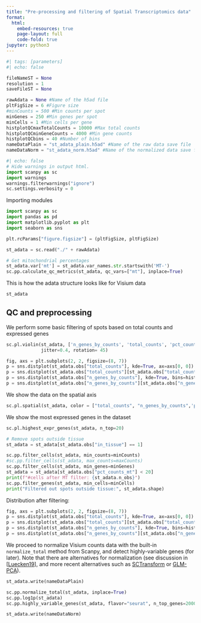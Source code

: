 ```yaml
---
title: "Pre-processing and filtering of Spatial Transcriptomics data"
format:
  html:
    embed-resources: true
    page-layout: full
    code-fold: true
jupyter: python3
---
```


```python
#| tags: [parameters]
#| echo: false

fileNameST = None
resolution = 1
saveFileST = None

rawAdata = None #Name of the h5ad file
pltFigSize = 6 #Figure size
#minCounts = 500 #Min counts per spot
minGenes = 250 #Min genes per spot
minCells = 1 #Min cells per gene
histplotQCmaxTotalCounts = 10000 #Max total counts
histplotQCminGeneCounts = 4000 #Min gene counts
histplotQCbins = 40 #Number of bins
nameDataPlain = "st_adata_plain.h5ad" #Name of the raw data save file
nameDataNorm = "st_adata_norm.h5ad" #Name of the normalized data save file
```

```python
#| echo: false
# Hide warnings in output html.
import scanpy as sc
import warnings
warnings.filterwarnings("ignore")
sc.settings.verbosity = 0
```

Importing modules
```python
import scanpy as sc
import pandas as pd
import matplotlib.pyplot as plt
import seaborn as sns

plt.rcParams["figure.figsize"] = (pltFigSize, pltFigSize)
```

```python
st_adata = sc.read("./" + rawAdata)

# Get mitochondrial percentages
st_adata.var['mt'] = st_adata.var_names.str.startswith('MT-')
sc.pp.calculate_qc_metrics(st_adata, qc_vars=["mt"], inplace=True)
```

This is how the adata structure looks like for Visium data

```python
st_adata
```

## QC and preprocessing

We perform some basic filtering of spots based on total counts and expressed genes
```python
sc.pl.violin(st_adata, ['n_genes_by_counts', 'total_counts', 'pct_counts_mt'],
             jitter=0.4, rotation= 45)
```

```python
fig, axs = plt.subplots(2, 2, figsize=(8, 7))
p = sns.distplot(st_adata.obs["total_counts"], kde=True, ax=axs[0, 0])
p = sns.distplot(st_adata.obs["total_counts"][st_adata.obs["total_counts"] < histplotQCmaxTotalCounts], kde=True, bins=histplotQCbins, ax=axs[0, 1])
p = sns.distplot(st_adata.obs["n_genes_by_counts"], kde=True, bins=histplotQCbins, ax=axs[1, 0])
p = sns.distplot(st_adata.obs["n_genes_by_counts"][st_adata.obs["n_genes_by_counts"] < histplotQCminGeneCounts], kde=True, bins=histplotQCbins, ax=axs[1, 1])
```
We show the data on the spatial axis 
```python
sc.pl.spatial(st_adata, color = ["total_counts", "n_genes_by_counts",'pct_counts_mt'])
```

We show the most expressed genes in the dataset
```python
sc.pl.highest_expr_genes(st_adata, n_top=20)
```

```python
# Remove spots outside tissue
st_adata = st_adata[st_adata.obs["in_tissue"] == 1]

sc.pp.filter_cells(st_adata, min_counts=minCounts)
#sc.pp.filter_cells(st_adata, max_counts=maxCounts)
sc.pp.filter_cells(st_adata, min_genes=minGenes)
st_adata = st_adata[st_adata.obs["pct_counts_mt"] < 20]
print(f"#cells after MT filter: {st_adata.n_obs}")
sc.pp.filter_genes(st_adata, min_cells=minCells)
print("Filtered out spots outside tissue:", st_adata.shape)
```

Distribution after filtering:
```python
fig, axs = plt.subplots(2, 2, figsize=(8, 7))
p = sns.distplot(st_adata.obs["total_counts"], kde=True, ax=axs[0, 0])
p = sns.distplot(st_adata.obs["total_counts"][st_adata.obs["total_counts"] < histplotQCmaxTotalCounts], kde=True, bins=histplotQCbins, ax=axs[0, 1])
p = sns.distplot(st_adata.obs["n_genes_by_counts"], kde=True, bins=histplotQCbins, ax=axs[1, 0])
p = sns.distplot(st_adata.obs["n_genes_by_counts"][st_adata.obs["n_genes_by_counts"] < histplotQCminGeneCounts], kde=True, bins=histplotQCbins, ax=axs[1, 1])
```

We proceed to normalize Visium counts data with the built-in `normalize_total` method from Scanpy, and detect highly-variable genes (for later). Note that there are alternatives for normalization (see discussion in [[Luecken19](https://www.embopress.org/doi/full/10.15252/msb.20188746)], and more recent alternatives such as [SCTransform](https://genomebiology.biomedcentral.com/articles/10.1186/s13059-019-1874-1) or [GLM-PCA](https://genomebiology.biomedcentral.com/articles/10.1186/s13059-019-1861-6)).

```python
st_adata.write(nameDataPlain)
```

```python
sc.pp.normalize_total(st_adata, inplace=True)
sc.pp.log1p(st_adata)
sc.pp.highly_variable_genes(st_adata, flavor="seurat", n_top_genes=2000)
```

```python
st_adata.write(nameDataNorm)
```
